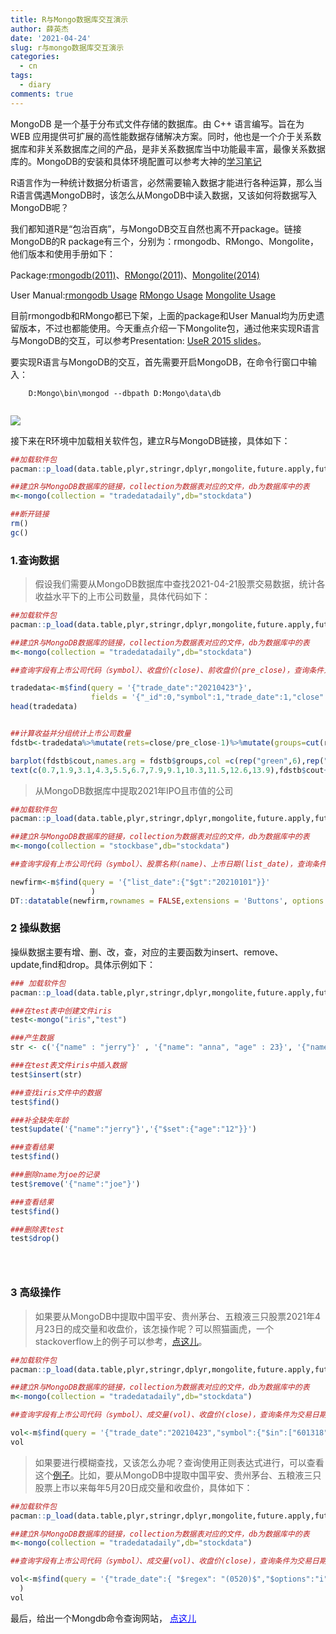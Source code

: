 ```yaml
---
title: R与Mongo数据库交互演示
author: 薛英杰
date: '2021-04-24'
slug: r与mongo数据库交互演示
categories:
  - cn
tags:
  - diary
comments: true
---
```



MongoDB 是一个基于分布式文件存储的数据库。由 C++ 语言编写。旨在为 WEB 应用提供可扩展的高性能数据存储解决方案。同时，他也是一个介于关系数据库和非关系数据库之间的产品，是非关系数据库当中功能最丰富，最像关系数据库的。MongoDB的安装和具体环境配置可以参考大神的[学习笔记](https://mp.weixin.qq.com/s/elXW_aw5umSBBTzQgZUuag)



R语言作为一种统计数据分析语言，必然需要输入数据才能进行各种运算，那么当R语言偶遇MongoDB时，该怎么从MongoDB中读入数据，又该如何将数据写入MongoDB呢？

我们都知道R是“包治百病”，与MongoDB交互自然也离不开package。链接MongoDB的R package有三个，分别为：rmongodb、RMongo、Mongolite，他们版本和使用手册如下：

Package:[rmongodb(2011)](https://cran.r-project.org/src/contrib/Archive/rmongodb/)、[RMongo(2011)](https://cran.r-project.org/src/contrib/Archive/RMongo/)、[Mongolite(2014)](https://cran.r-project.org/web/packages/mongolite/index.html)

User Manual:[rmongodb Usage](https://www.rdocumentation.org/packages/rmongodb/versions/1.8.0) [RMongo Usage](https://www.rdocumentation.org/packages/RMongo/versions/0.0.25/topics/RMongo-package) [Mongolite Usage](https://jeroen.github.io/mongolite/)

目前rmongodb和RMongo都已下架，上面的package和User Manual均为历史遗留版本，不过也都能使用。今天重点介绍一下Mongolite包，通过他来实现R语言与MongoDB的交互，可以参考Presentation: [UseR 2015 slides](http://jeroen.github.io/mongo-slides)。

要实现R语言与MongoDB的交互，首先需要开启MongoDB，在命令行窗口中输入：

        D:Mongo\bin\mongod --dbpath D:Mongo\data\db
        
![](/cn/2021-04-24-r与mongo数据库交互演示_files/mongs.PNG)

接下来在R环境中加载相关软件包，建立R与MongoDB链接，具体如下：
```r
##加载软件包
pacman::p_load(data.table,plyr,stringr,dplyr,mongolite,future.apply,future)

##建立R与MongoDB数据库的链接，collection为数据表对应的文件，db为数据库中的表
m<-mongo(collection = "tradedatadaily",db="stockdata")

##断开链接
rm()
gc()
```


### 1.查询数据

> 假设我们需要从MongoDB数据库中查找2021-04-21股票交易数据，统计各收益水平下的上市公司数量，具体代码如下：

```r
##加载软件包
pacman::p_load(data.table,plyr,stringr,dplyr,mongolite,future.apply,future)

##建立R与MongoDB数据库的链接，collection为数据表对应的文件，db为数据库中的表
m<-mongo(collection = "tradedatadaily",db="stockdata")

##查询字段有上市公司代码（symbol）、收盘价(close)、前收盘价(pre_close)，查询条件为交易日期(trade_date)等于2021-04-23

tradedata<-m$find(query = '{"trade_date":"20210423"}',
                  fields = '{"_id":0,"symbol":1,"trade_date":1,"close":1,"pre_close":1}')
head(tradedata)


##计算收益并分组统计上市公司数量
fdstb<-tradedata%>%mutate(rets=close/pre_close-1)%>%mutate(groups=cut(rets,c(-0.25,-0.15,-0.1,-0.05,-0.03,-.01,0,0.01,0.03,0.05,0.1,0.15,0.25),labels = c("<-15%","<-10%","<-5%","<-3%","<-1%","<0%","0%<","1%<","3%<","5%<","10%<","15%<"),right=F))%>%group_by(groups)%>%summarise(cout=n())

barplot(fdstb$cout,names.arg = fdstb$groups,col =c(rep("green",6),rep("red",6)),cex.names = 0.7,ylim = c(0,1700),axes = F)
text(c(0.7,1.9,3.1,4.3,5.5,6.7,7.9,9.1,10.3,11.5,12.6,13.9),fdstb$cout+c(8,8,8,8,15,10,10,10,10.3,9,9,9)+32,fdstb$cout,cex = 0.8)
```

> 从MongoDB数据库中提取2021年IPO且市值的公司

```r
##加载软件包
pacman::p_load(data.table,plyr,stringr,dplyr,mongolite,future.apply,future,flextable,DT)

##建立R与MongoDB数据库的链接，collection为数据表对应的文件，db为数据库中的表
m<-mongo(collection = "stockbase",db="stockdata")

##查询字段有上市公司代码（symbol）、股票名称(name)、上市日期(list_date)，查询条件为上市日期(list_date)大于2021-01-01

newfirm<-m$find(query = '{"list_date":{"$gt":"20210101"}}'
                  )
DT::datatable(newfirm,rownames = FALSE,extensions = 'Buttons', options = list(dom = 'Bfrtip',buttons = c( 'print')))
```

### 2 操纵数据

操纵数据主要有增、删、改，查，对应的主要函数为insert、remove、update,find和drop。具体示例如下：
```r
### 加载软件包
pacman::p_load(data.table,plyr,stringr,dplyr,mongolite,future.apply,future,flextable,DT)

###在test表中创建文件iris
test<-mongo("iris","test")

###产生数据
str <- c('{"name" : "jerry"}' , '{"name": "anna", "age" : 23}', '{"name": "joe"}')

###在test表文件iris中插入数据
test$insert(str)

###查找iris文件中的数据
test$find()

###补全缺失年龄
test$update('{"name":"jerry"}','{"$set":{"age":"12"}}')

###查看结果
test$find()

###删除name为joe的记录
test$remove('{"name":"joe"}')

###查看结果
test$find()

###删除表test
test$drop()





```

### 3 高级操作

> 如果要从MongoDB中提取中国平安、贵州茅台、五粮液三只股票2021年4月23日的成交量和收盘价，该怎操作呢？可以照猫画虎，一个stackoverflow上的例子可以参考，[点这儿](https://stackoverflow.com/questions/47069411/r-how-to-pass-value-in-mongolite-query)。

```r
##加载软件包
pacman::p_load(data.table,plyr,stringr,dplyr,mongolite,future.apply,future,flextable,DT)

##建立R与MongoDB数据库的链接，collection为数据表对应的文件，db为数据库中的表
m<-mongo(collection = "tradedatadaily",db="stockdata")

##查询字段有上市公司代码（symbol）、成交量(vol)、收盘价(close)，查询条件为交易日期(trade_date)等于2021-04-23

vol<-m$find(query = '{"trade_date":"20210423","symbol":{"$in":["601318","600519","000858"]}}',fields = '{"_id":0,"symbol":1,"trade_date":1,"close":1,"vol":1}')
vol
```

> 如果要进行模糊查找，又该怎么办呢？查询使用正则表达式进行，可以查看这个[例子](https://stackoverflow.com/questions/37287456/regex-with-mongolite-in-r)。比如，要从MongoDB中提取中国平安、贵州茅台、五粮液三只股票上市以来每年5月20日成交量和收盘价，具体如下：

```r
##加载软件包
pacman::p_load(data.table,plyr,stringr,dplyr,mongolite,future.apply,future,flextable,DT)

##建立R与MongoDB数据库的链接，collection为数据表对应的文件，db为数据库中的表
m<-mongo(collection = "tradedatadaily",db="stockdata")

##查询字段有上市公司代码（symbol）、成交量(vol)、收盘价(close)，查询条件为交易日期(trade_date)的结尾为0520

vol<-m$find(query = '{"trade_date":{ "$regex": "(0520)$","$options":"i"},"symbol":{"$in":["601318","600519","000858"]}}',fields = '{"_id":0,"symbol":1,"trade_date":1,"close":1,"vol":1}'
  )
vol
```

最后，给出一个Mongdb命令查询网站， <a href="https://www.runoob.com/mongodb/mongodb-tutorial.html" style="color:blue">点这儿</a>

